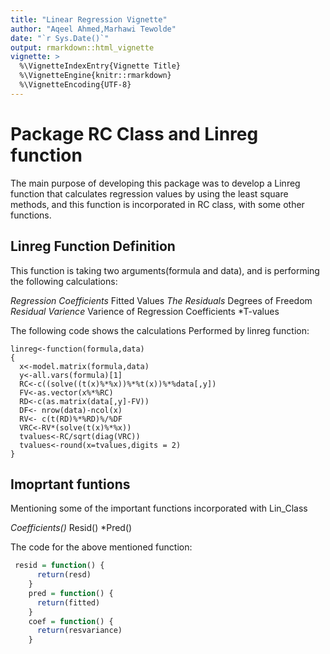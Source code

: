 ```yaml
---
title: "Linear Regression Vignette"
author: "Aqeel Ahmed,Marhawi Tewolde"
date: "`r Sys.Date()`"
output: rmarkdown::html_vignette
vignette: >
  %\VignetteIndexEntry{Vignette Title}
  %\VignetteEngine{knitr::rmarkdown}
  %\VignetteEncoding{UTF-8}
---
```



# Package RC Class and Linreg function

The main purpose of developing this package was to develop a Linreg function that calculates regression values by using the least square methods, and this function is incorporated in RC class, with some other functions.

## Linreg Function Definition

This function is taking two arguments(formula and data), and is performing the following calculations:

  *Regression Coefficients
  *Fitted Values
  *The Residuals
  *Degrees of Freedom
  *Residual Varience
  *Varience of Regression Coefficients
  *T-values
  
The following code shows the calculations Performed by linreg function:
```
linreg<-function(formula,data)
{
  x<-model.matrix(formula,data)
  y<-all.vars(formula)[1]
  RC<-c((solve((t(x)%*%x))%*%t(x))%*%data[,y])
  FV<-as.vector(x%*%RC)
  RD<-c(as.matrix(data[,y]-FV))
  DF<- nrow(data)-ncol(x)
  RV<- c(t(RD)%*%RD)%/%DF
  VRC<-RV*(solve(t(x)%*%x))
  tvalues<-RC/sqrt(diag(VRC))
  tvalues<-round(x=tvalues,digits = 2)
}
```


  


## Imoprtant funtions

Mentioning some of the important functions incorporated with Lin_Class

  *Coefficients()
  *Resid()
  *Pred()
  
The code for the above mentioned function:
  
   
```r
 resid = function() {
      return(resd)
    }
    pred = function() {
      return(fitted)
    }
    coef = function() {
      return(resvariance) 
    }
```

